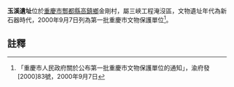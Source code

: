 {{msg:重慶市文物保護單位
|名稱 = 玉溪遺址
|編號 = 4
|圖片 = 
|級別 = 5
|分類 = 
|時代 = 新石器時代
|地点 = [[酆都縣|酆都縣]][[高鎮鄉|高鎮鄉]]金剛村
|坐標 = 
|登錄 = 2000年9月7日
}}
'''玉溪遺址'''位於[[重慶市|重慶市]][[酆都縣|酆都縣]][[高鎮鄉|高鎮鄉]]金剛村，屬三峽工程淹沒區，文物遺址年代為新石器時代，2000年9月7日列為第一批重慶市文物保護單位<ref>「重慶市人民政府關於公布第一批重慶市文物保護單位的通知」，渝府發[2000]83號，2000年9月7日</ref>。
== 註釋 ==
{{reflist}}
{{文物保護單位小作品}}